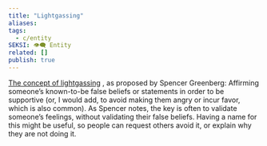 ```yaml
---
title: "Lightgassing"
aliases: 
tags:
  - c/entity
SEKSI: 👁️‍🗨️ Entity
related: []
publish: true
---
```


 [The concept of lightgassing](https://substack.com/redirect/8633c46b-2aba-4f00-98fb-5f569df301ef?j=eyJ1IjoiM202dGcifQ.LVFalMtLsKSBdeVHgbyys4zlBD7GKaZEJvhU_fnfFGE) , as proposed by Spencer Greenberg: Affirming someone’s known-to-be false beliefs or statements in order to be supportive (or, I would add, to avoid making them angry or incur favor, which is also common). As Spencer notes, the key is often to validate someone’s feelings, without validating their false beliefs. Having a name for this might be useful, so people can request others avoid it, or explain why they are not doing it.
